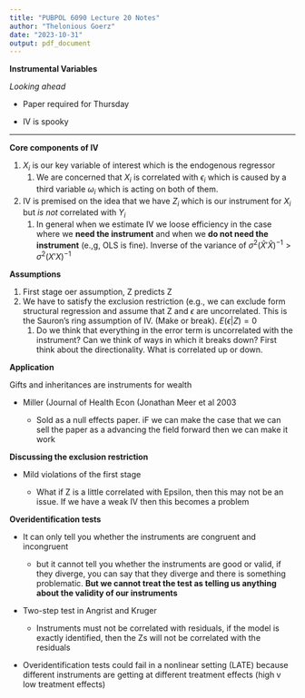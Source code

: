 ```yaml
---
title: "PUBPOL 6090 Lecture 20 Notes"
author: "Thelonious Goerz"
date: "2023-10-31"
output: pdf_document
---
```


**Instrumental Variables**

*Looking ahead*

-   Paper required for Thursday

-   IV is spooky

------------------------------------------------------------------------

**Core components of IV**

1.  $X_i$ is our key variable of interest which is the endogenous regressor
    1.  We are concerned that $X_i$ is correlated with $\epsilon_i$ which is caused by a third variable $\omega_i$ which is acting on both of them.
2.  IV is premised on the idea that we have $Z_i$ which is our instrument for $X_i$ but *is not* correlated with $Y_i$
    1.  In general when we estimate IV we loose efficiency in the case where we **need the instrument** and when we **do not need the instrument** (e.,g, OLS is fine). Inverse of the variance of $\sigma^2 (\hat X' \hat X)^{-1} > \sigma^2 ( X' X)^{-1}$

**Assumptions**

1.  First stage oer assumption, Z predicts Z
2.  We have to satisfy the exclusion restriction (e.g., we can exclude form structural regression and assume that Z and $\epsilon$ are uncorrelated. This is the Sauron's ring assumption of IV. (Make or break). $E(\epsilon| Z) = 0$
    1.  Do we think that everything in the error term is uncorrelated with the instrument? Can we think of ways in which it breaks down? First think about the directionality. What is correlated up or down.

**Application**

Gifts and inheritances are instruments for wealth

-   Miller (Journal of Health Econ (Jonathan Meer et al 2003

    -   Sold as a null effects paper. iF we can make the case that we can sell the paper as a advancing the field forward then we can make it work

**Discussing the exclusion restriction**

-   Mild violations of the first stage

    -   What if Z is a little correlated with Epsilon, then this may not be an issue. If we have a weak IV then this becomes a problem

**Overidentification tests**

-   It can only tell you whether the instruments are congruent and incongruent

    -   but it cannot tell you whether the instruments are good or valid, if they diverge, you can say that they diverge and there is something problematic. **But we cannot treat the test as telling us anything about the validity of our instruments**

-   Two-step test in Angrist and Kruger

    -   Instruments must not be correlated with residuals, if the model is exactly identified, then the Zs will not be correlated with the residuals

-   Overidentification tests could fail in a nonlinear setting (LATE) because different instruments are getting at different treatment effects (high v low treatment effects)

